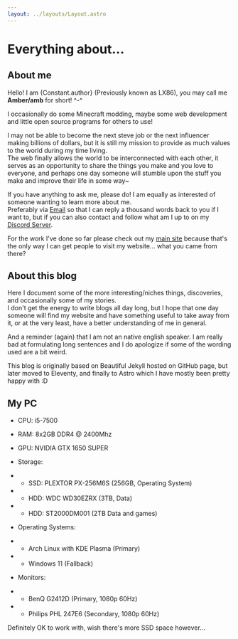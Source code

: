 ```yaml
---
layout: ../layouts/Layout.astro
---
```



# Everything about...
## About me
Hello! I am {Constant.author} (Previously known as LX86), you may call me **Amber/amb** for short! ^-^

I occasionally do some Minecraft modding, maybe some web development and little open source programs for others to use!

I may not be able to become the next steve job or the next influencer making billions of dollars, but it is still my mission to provide as much values to the world during my time living.  
The web finally allows the world to be interconnected with each other, it serves as an opportunity to share the things you make and you love to everyone, and perhaps one day someone will stumble upon the stuff you make and improve their life in some way~

If you have anything to ask me, please do! I am equally as interested of someone wanting to learn more about me.<br/>
Preferably via [Email](mailto:amberfrost@lx862.com) so that I can reply a thousand words back to you if I want to, but if you can also contact and follow what am I up to on my [Discord Server](https://discord.gg/jzbhWEBFPx).

For the work I've done so far please check out my [main site](https://lx862.com) because that's the only way I can get people to visit my website... what you came from there?

## About this blog
Here I document some of the more interesting/niches things, discoveries, and occasionally some of my stories.<br/>
I don't get the energy to write blogs all day long, but I hope that one day someone will find my website and have something useful to take away from it, or at the very least, have a better understanding of me in general.

And a reminder (again) that I am not an native english speaker. I am really bad at formulating long sentences and I do apologize if some of the wording used are a bit weird.

This blog is originally based on Beautiful Jekyll hosted on GitHub page, but later moved to Eleventy, and finally to Astro which I have mostly been pretty happy with :D

## My PC
- CPU: i5-7500
- RAM: 8x2GB DDR4 @ 2400Mhz
- GPU: NVIDIA GTX 1650 SUPER
- Storage:
- - SSD: PLEXTOR PX-256M6S (256GB, Operating System)
- - HDD: WDC WD30EZRX (3TB, Data)
- - HDD: ST2000DM001 (2TB Data and games)

- Operating Systems:
- - Arch Linux with KDE Plasma (Primary)
- - Windows 11 (Fallback)

- Monitors:
- - BenQ G2412D (Primary, 1080p 60Hz)
- - Philips PHL 247E6 (Secondary, 1080p 60Hz)

Definitely OK to work with, wish there's more SSD space however...